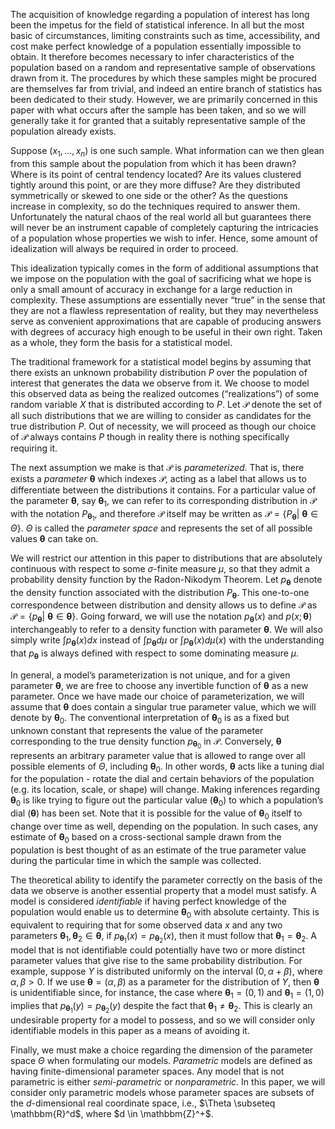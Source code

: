 \chapter{Experiments and Statistical Models}

The acquisition of knowledge regarding a population of interest has long been the impetus for the field of statistical inference. In all but the most basic of circumstances, limiting constraints such as time, accessibility, and cost make perfect knowledge of a population essentially impossible to obtain. It therefore becomes necessary to infer characteristics of the population based on a random and representative sample of observations drawn from it. The procedures by which these samples might be procured are themselves far from trivial, and indeed an entire branch of statistics has been dedicated to their study. However, we are primarily concerned in this paper with what occurs after the sample has been taken, and so we will generally take it for granted that a suitably representative sample of the population already exists.

Suppose $(x_1, ..., x_n)$ is one such sample. What information can we then glean from this sample about the population from which it has been drawn? Where is its point of central tendency located? Are its values clustered tightly around this point, or are they more diffuse? Are they distributed symmetrically or skewed to one side or the other? As the questions increase in complexity, so do the techniques required to answer them. Unfortunately the natural chaos of the real world all but guarantees there will never be an instrument capable of completely capturing the intricacies of a population whose properties we wish to infer. Hence, some amount of idealization will always be required in order to proceed. 

This idealization typically comes in the form of additional assumptions that we impose on the population with the goal of sacrificing what we hope is only a small amount of accuracy in exchange for a large reduction in complexity. These assumptions are essentially never "true" in the sense that they are not a flawless representation of reality, but they may nevertheless serve as convenient approximations that are capable of producing answers with degrees of accuracy high enough to be useful in their own right. Taken as a whole, they form the basis for a statistical model. 

The traditional framework for a statistical model begins by assuming that there exists an unknown probability distribution $P$ over the population of interest that generates the data we observe from it. We choose to model this observed data as being the realized outcomes ("realizations") of some random variable $X$ that is distributed according to $P$. Let $\mathcal{P}$ denote the set of all such distributions that we are willing to consider as candidates for the true distribution $P$. Out of necessity, we will proceed as though our choice of $\mathcal{P}$ always contains $P$ though in reality there is nothing specifically requiring it.

The next assumption we make is that $\mathcal{P}$ is *parameterized*. That is, there exists a *parameter* $\symbf{\theta}$ which indexes $\mathcal{P}$, acting as a label that allows us to differentiate between the distributions it contains. For a particular value of the parameter $\symbf{\theta}$, say $\symbf{\theta}_1$, we can refer to its corresponding distribution in $\mathcal{P}$ with the notation $P_{\symbf{\theta}_1}$, and therefore $\mathcal{P}$ itself may be written as $\mathcal{P} = \{P_{\symbf{\theta}} | \> \symbf{\theta} \in \Theta\}$. $\Theta$ is called the *parameter space* and represents the set of all possible values $\symbf{\theta}$ can take on. 

We will restrict our attention in this paper to distributions that are absolutely continuous with respect to some $\sigma$-finite measure $\mu$, so that they admit a probability density function by the Radon-Nikodym Theorem. Let $p_{\symbf{\theta}}$ denote the density function associated with the distribution $P_{\symbf{\theta}}$. This one-to-one correspondence between distribution and density allows us to define $\mathcal{P}$ as $\mathcal{P} = \{p_{\symbf{\theta}} | \> \symbf{\theta} \in \symbf{\theta}\}$. Going forward, we will use the notation $p_{\symbf{\theta}}(x)$ and $p(x; \symbf{\theta})$ interchangeably to refer to a density function with parameter $\symbf{\theta}$. We will also simply write $\int p_{\symbf{\theta}}(x)dx$ instead of $\int p_{\symbf{\theta}} d\mu$ or $\int p_{\symbf{\theta}}(x)d\mu(x)$ with the understanding that $p_{\symbf{\theta}}$ is always defined with respect to some dominating measure $\mu$.

In general, a model's parameterization is not unique, and for a given parameter $\symbf{\theta}$, we are free to choose any invertible function of $\symbf{\theta}$ as a new parameter. Once we have made our choice of parameterization, we will assume that $\symbf{\theta}$ does contain a singular true parameter value, which we will denote by $\symbf{\theta}_0$. The conventional interpretation of $\symbf{\theta}_0$ is as a fixed but unknown constant that represents the value of the parameter corresponding to the true density function $p_{\symbf{\theta}_0}$ in $\mathcal{P}$. Conversely, $\symbf{\theta}$ represents an arbitrary parameter value that is allowed to range over all possible elements of $\Theta$, including $\symbf{\theta}_0$. In other words, $\symbf{\theta}$ acts like a tuning dial for the population - rotate the dial and certain behaviors of the population (e.g. its location, scale, or shape) will change. Making inferences regarding $\symbf{\theta}_0$ is like trying to figure out the particular value ($\symbf{\theta}_0$) to which a population's dial ($\symbf{\theta}$) has been set. Note that it is possible for the value of $\symbf{\theta}_0$ itself to change over time as well, depending on the population. In such cases, any estimate of $\symbf{\theta}_0$ based on a cross-sectional sample drawn from the population is best thought of as an estimate of the true parameter value during the particular time in which the sample was collected.

The theoretical ability to identify the parameter correctly on the basis of the data we observe is another essential property that a model must satisfy. A model is considered *identifiable* if having perfect knowledge of the population would enable us to determine $\symbf{\theta}_0$ with absolute certainty. This is equivalent to requiring that for some observed data $x$ and any two parameters $\symbf{\theta}_1, \symbf{\theta}_2 \in \symbf{\theta}$, if $p_{\symbf{\theta}_1}(x) = p_{\symbf{\theta}_2}(x)$, then it must follow that $\symbf{\theta}_1 = \symbf{\theta}_2$. A model that is not identifiable could potentially have two or more distinct parameter values that give rise to the same probability distribution. For example, suppose $Y$ is distributed uniformly on the interval $(0, \alpha + \beta)$, where $\alpha, \beta > 0$. If we use $\symbf{\theta} = (\alpha, \beta)$ as a parameter for the distribution of $Y$, then $\symbf{\theta}$ is unidentifiable since, for instance, the case where $\symbf{\theta}_1 = (0, 1)$ and $\symbf{\theta}_1 = (1, 0)$ implies that $p_{\symbf{\theta}_1}(y) = p_{\symbf{\theta}_2}(y)$ despite the fact that $\symbf{\theta}_1 \neq \symbf{\theta}_2$. This is clearly an undesirable property for a model to possess, and so we will consider only identifiable models in this paper as a means of avoiding it.

Finally, we must make a choice regarding the dimension of the parameter space $\Theta$ when formulating our models. *Parametric* models are defined as having finite-dimensional parameter spaces. Any model that is not parametric is either *semi-parametric* or *nonparametric*. In this paper, we will consider only parametric models whose parameter spaces are subsets of the $d$-dimensional real coordinate space, i.e., $\Theta \subseteq \mathbbm{R}^d$, where $d \in \mathbbm{Z}^+$.
